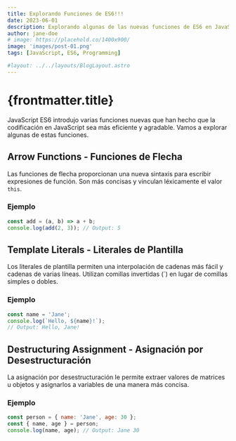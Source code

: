 ```yaml
---
title: Explorando Funciones de ES6!!!
date: 2023-06-01
description: Explorando algunas de las nuevas funciones de ES6 en JavaScript.
author: jane-doe
# image: https://placehold.co/1400x900/
image: 'images/post-01.png'
tags: [JavaScript, ES6, Programming]

#layout: ../../layouts/BlogLayout.astro
---
```


# {frontmatter.title}

JavaScript ES6 introdujo varias funciones nuevas que han hecho que la codificación en JavaScript sea más eficiente y agradable. Vamos a explorar algunas de estas funciones.

## Arrow Functions - Funciones de Flecha

Las funciones de flecha proporcionan una nueva sintaxis para escribir expresiones de función. Son más concisas y vinculan léxicamente el valor `this`.

### Ejemplo

```javascript
const add = (a, b) => a + b;
console.log(add(2, 3)); // Output: 5
```

## Template Literals - Literales de Plantilla

Los literales de plantilla permiten una interpolación de cadenas más fácil y cadenas de varias líneas. Utilizan comillas invertidas (\`) en lugar de comillas simples o dobles.

### Ejemplo

```javascript
const name = 'Jane';
console.log(`Hello, ${name}!`);
// Output: Hello, Jane!
```

## Destructuring Assignment - Asignación por Desestructuración

La asignación por desestructuración le permite extraer valores de matrices u objetos y asignarlos a variables de una manera más concisa.

### Ejemplo

```javascript
const person = { name: 'Jane', age: 30 };
const { name, age } = person;
console.log(name, age); // Output: Jane 30
```
